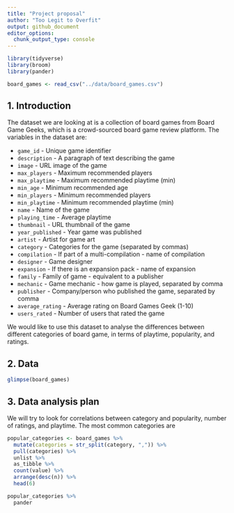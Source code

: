 ```yaml
---
title: "Project proposal"
author: "Too Legit to Overfit"
output: github_document
editor_options: 
  chunk_output_type: console
---
```


```r
library(tidyverse)
library(broom)
library(pander)
```

```r
board_games <- read_csv("../data/board_games.csv")
```

## 1. Introduction

The dataset we are looking at is a collection of board games from Board Game Geeks, which is a crowd-sourced board game review platform. The variables in the dataset are:

 - `game_id` - Unique game identifier
 - `description` - A paragraph of text describing the game
 - `image` - URL image of the game
 - `max_players` - Maximum recommended players
 - `max_playtime` - Maximum recommended playtime (min)
 - `min_age` - Minimum recommended age
 - `min_players` - Minimum recommended players
 - `min_playtime` - Minimum recommended playtime (min)
 - `name` - Name of the game
 - `playing_time` - Average playtime
 - `thumbnail` - URL thumbnail of the game
 - `year_published` - Year game was published
 - `artist` - Artist for game art
 - `category` - Categories for the game (separated by commas)
 - `compilation` - If part of a multi-compilation - name of compilation
 - `designer` - Game designer
 - `expansion` - If there is an expansion pack - name of expansion
 - `family` - Family of game - equivalent to a publisher
 - `mechanic` - Game mechanic - how game is played, separated by comma
 - `publisher` - Company/person who published the game, separated by comma
 - `average_rating` - Average rating on Board Games Geek (1-10)
 - `users_rated` - Number of users that rated the game
 
We would like to use this dataset to analyse the differences between different categories of board game, in terms of playtime, popularity, and ratings.

## 2. Data

```r
glimpse(board_games)
```

## 3. Data analysis plan

We will try to look for correlations between category and popularity, number of ratings, and playtime. The most common categories are

```r
popular_categories <- board_games %>%
  mutate(categories = str_split(category, ",")) %>%
  pull(categories) %>%
  unlist %>%
  as_tibble %>%
  count(value) %>%
  arrange(desc(n)) %>%
  head(6)

popular_categories %>%
  pander
```
